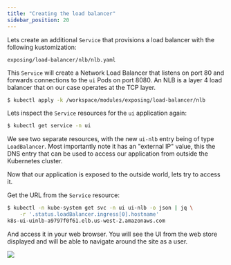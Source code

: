 ```yaml
---
title: "Creating the load balancer"
sidebar_position: 20
---
```


Lets create an additional `Service` that provisions a load balancer with the following kustomization:

```file
exposing/load-balancer/nlb/nlb.yaml
```

This `Service` will create a Network Load Balancer that listens on port 80 and forwards connections to the `ui` Pods on port 8080. An NLB is a layer 4 load balancer that on our case operates at the TCP layer.

```bash timeout=180 hook=add-lb hookTimeout=430
$ kubectl apply -k /workspace/modules/exposing/load-balancer/nlb
```

Lets inspect the `Service` resources for the `ui` application again:

```bash
$ kubectl get service -n ui
```

We see two separate resources, with the new `ui-nlb` entry being of type `LoadBalancer`. Most importantly note it has an "external IP" value, this the DNS entry that can be used to access our application from outside the Kubernetes cluster.

Now that our application is exposed to the outside world, lets try to access it.

Get the URL from the `Service` resource:

```bash
$ kubectl -n kube-system get svc -n ui ui-nlb -o json | jq \
    -r '.status.loadBalancer.ingress[0].hostname'
k8s-ui-uinlb-a9797f0f61.elb.us-west-2.amazonaws.com
```

And access it in your web browser. You will see the UI from the web store displayed and will be able to navigate around the site as a user.

<browser url='http://k8s-ui-uinlb-a9797f0f61.elb.us-west-2.amazonaws.com'>
<img src="https://github.com/niallthomson/microservices-demo/raw/master/docs/images/screenshot.png"/>
</browser>
